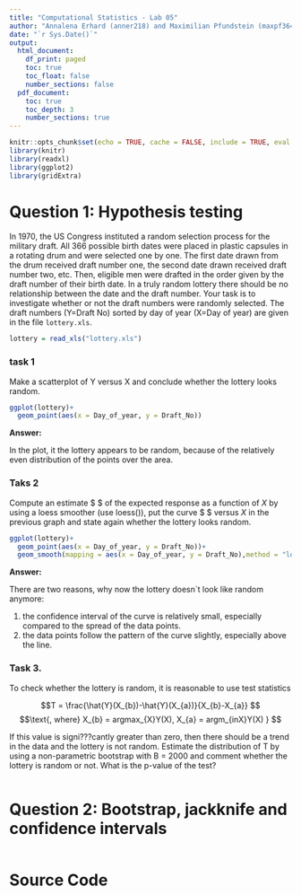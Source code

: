 ```yaml
---
title: "Computational Statistics - Lab 05"
author: "Annalena Erhard (anner218) and Maximilian Pfundstein (maxpf364)"
date: "`r Sys.Date()`"
output:
  html_document:
    df_print: paged
    toc: true
    toc_float: false
    number_sections: false
  pdf_document:
    toc: true
    toc_depth: 3
    number_sections: true
---
```


```r
knitr::opts_chunk$set(echo = TRUE, cache = FALSE, include = TRUE, eval = TRUE)
library(knitr)
library(readxl)
library(ggplot2)
library(gridExtra)
```

# Question 1: Hypothesis testing

In 1970, the US Congress instituted a random selection process for the military draft. All 366 possible birth dates were placed in plastic capsules in a rotating drum and were selected one by one. The first date drawn from the drum received draft number one, the second date drawn received draft number two, etc. Then, eligible men were drafted in the order given by the draft number of their birth date. In a truly random lottery there should be no relationship between the date and the draft number. Your task is to investigate whether or not the draft numbers were randomly selected. The draft numbers (Y=Draft No) sorted by day of year (X=Day of year) are given in the file ```lottery.xls```.


```r

lottery = read_xls("lottery.xls")

```

### task 1
Make a scatterplot of Y versus X and conclude whether the lottery looks random. 

```r

ggplot(lottery)+
  geom_point(aes(x = Day_of_year, y = Draft_No))

```

**Answer:**

In the plot, it the lottery appears to be random, because of the relatively even distribution of the points over the area.

### Taks 2
Compute an estimate $\hat{Y} $ of the expected response as a function of $X$ by using a loess smoother (use loess()), put the curve $\hat{Y} $ versus $X$ in the previous graph and state again whether the lottery looks random.


```r
ggplot(lottery)+
  geom_point(aes(x = Day_of_year, y = Draft_No))+ 
  geom_smooth(mapping = aes(x = Day_of_year, y = Draft_No),method = "loess", size = 1.5 )
```

**Answer:**

There are two reasons, why now the lottery doesn`t look like random anymore:

1. the confidence interval of the curve is relatively small, especially compared to the spread of the data points.
2. the data points follow the pattern of the curve slightly, especially above the line. 


### Task 3. 

To check whether the lottery is random, it is reasonable to use test statistics

$$T = \frac{\hat{Y}(X_{b})-\hat{Y}(X_{a})}{X_{b}-X_{a}} $$
$$\text{, where} X_{b} = argmax_{X}Y(X), X_{a} = argm_{inX}Y(X)  }  $$

If this value is signi???cantly greater than zero, then there should be a trend in the data and the lottery is not random. Estimate the distribution of T by using a non-parametric bootstrap with B = 2000 and comment whether the lottery is random or not. What is the p-value of the test?




```r


```




# Question 2: Bootstrap, jackknife and confidence intervals



```r


```



# Source Code

```r

```